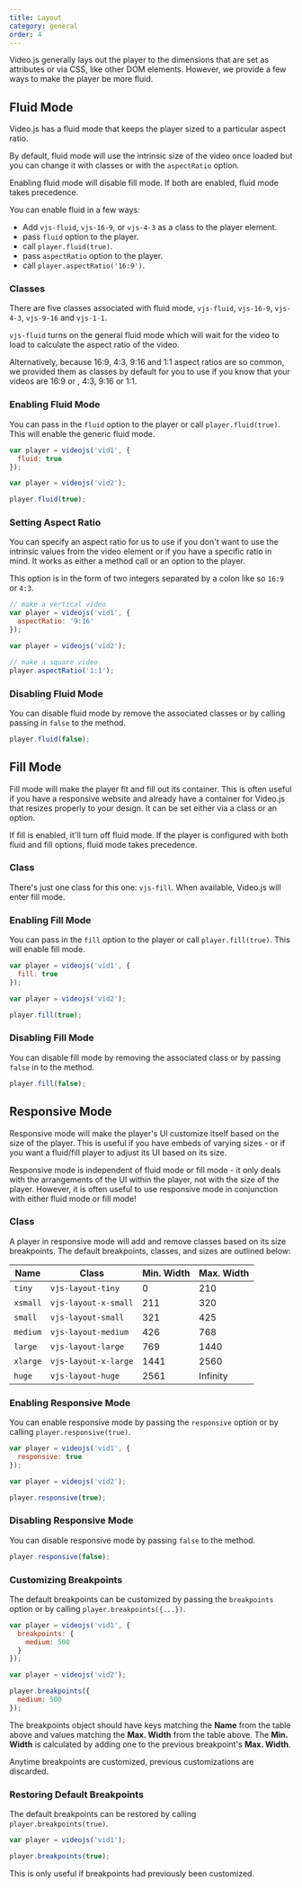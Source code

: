 ```yaml
---
title: Layout
category: general
order: 4
---
```


Video.js generally lays out the player to the dimensions that are set as attributes or via CSS, like other DOM elements. However, we provide a few ways to make the player be more fluid.

## Fluid Mode

Video.js has a fluid mode that keeps the player sized to a particular aspect ratio.

By default, fluid mode will use the intrinsic size of the video once loaded but you can change it with classes or with the `aspectRatio` option.

Enabling fluid mode will disable fill mode. If both are enabled, fluid mode takes precedence.

You can enable fluid in a few ways:

* Add `vjs-fluid`, `vjs-16-9`, or `vjs-4-3` as a class to the player element.
* pass `fluid` option to the player.
* call `player.fluid(true)`.
* pass `aspectRatio` option to the player.
* call `player.aspectRatio('16:9')`.

### Classes

There are five classes associated with fluid mode, `vjs-fluid`, `vjs-16-9`, `vjs-4-3`, `vjs-9-16` and `vjs-1-1`.

`vjs-fluid` turns on the general fluid mode which will wait for the video to load to calculate the aspect ratio of the video.

Alternatively, because 16:9, 4:3, 9:16 and 1:1  aspect ratios are so common, we provided them as classes by default for you to use if you know that your videos are 16:9 or , 4:3, 9:16 or 1:1.

### Enabling Fluid Mode

You can pass in the `fluid` option to the player or call `player.fluid(true)`. This will enable the generic fluid mode.

```js
var player = videojs('vid1', {
  fluid: true
});
```

```js
var player = videojs('vid2');

player.fluid(true);
```

### Setting Aspect Ratio

You can specify an aspect ratio for us to use if you don't want to use the intrinsic values from the video element or if you have a specific ratio in mind. It works as either a method call or an option to the player.

This option is in the form of two integers separated by a colon like so `16:9` or `4:3`.

```js
// make a vertical video
var player = videojs('vid1', {
  aspectRatio: '9:16'
});
```

```js
var player = videojs('vid2');

// make a square video
player.aspectRatio('1:1');
```

### Disabling Fluid Mode

You can disable fluid mode by remove the associated classes or by calling passing in `false` to the method.

```js
player.fluid(false);
```

## Fill Mode

Fill mode will make the player fit and fill out its container. This is often useful if you have a responsive website and already have a container for Video.js that resizes properly to your design. It can be set either via a class or an option.

If fill is enabled, it'll turn off fluid mode. If the player is configured with both fluid and fill options, fluid mode takes precedence.

### Class

There's just one class for this one: `vjs-fill`. When available, Video.js will enter fill mode.

### Enabling Fill Mode

You can pass in the `fill` option to the player or call `player.fill(true)`. This will enable fill mode.

```js
var player = videojs('vid1', {
  fill: true
});
```

```js
var player = videojs('vid2');

player.fill(true);
```

### Disabling Fill Mode

You can disable fill mode by removing the associated class or by passing `false` in to the method.

```js
player.fill(false);
```

## Responsive Mode

Responsive mode will make the player's UI customize itself based on the size of the player. This is useful if you have embeds of varying sizes - or if you want a fluid/fill player to adjust its UI based on its size.

Responsive mode is independent of fluid mode or fill mode - it only deals with the arrangements of the UI within the player, not with the size of the player. However, it is often useful to use responsive mode in conjunction with either fluid mode or fill mode!

### Class

A player in responsive mode will add and remove classes based on its size breakpoints. The default breakpoints, classes, and sizes are outlined below:

| Name     | Class                | Min. Width | Max. Width |
| -------- | -------------------- | ---------- | ---------- |
| `tiny`   | `vjs-layout-tiny`    | 0          | 210        |
| `xsmall` | `vjs-layout-x-small` | 211        | 320        |
| `small`  | `vjs-layout-small`   | 321        | 425        |
| `medium` | `vjs-layout-medium`  | 426        | 768        |
| `large`  | `vjs-layout-large`   | 769        | 1440       |
| `xlarge` | `vjs-layout-x-large` | 1441       | 2560       |
| `huge`   | `vjs-layout-huge`    | 2561       | Infinity   |

### Enabling Responsive Mode

You can enable responsive mode by passing the `responsive` option or by calling `player.responsive(true)`.

```js
var player = videojs('vid1', {
  responsive: true
});
```

```js
var player = videojs('vid2');

player.responsive(true);
```

### Disabling Responsive Mode

You can disable responsive mode by passing `false` to the method.

```js
player.responsive(false);
```

### Customizing Breakpoints

The default breakpoints can be customized by passing the `breakpoints` option or by calling `player.breakpoints({...})`.

```js
var player = videojs('vid1', {
  breakpoints: {
    medium: 500
  }
});
```

```js
var player = videojs('vid2');

player.breakpoints({
  medium: 500
});
```

The breakpoints object should have keys matching the **Name** from the table above and values matching the **Max. Width** from the table above. The **Min. Width** is calculated by adding one to the previous breakpoint's **Max. Width**.

Anytime breakpoints are customized, previous customizations are discarded.

### Restoring Default Breakpoints

The default breakpoints can be restored by calling `player.breakpoints(true)`.

```js
var player = videojs('vid1');

player.breakpoints(true);
```

This is only useful if breakpoints had previously been customized.
